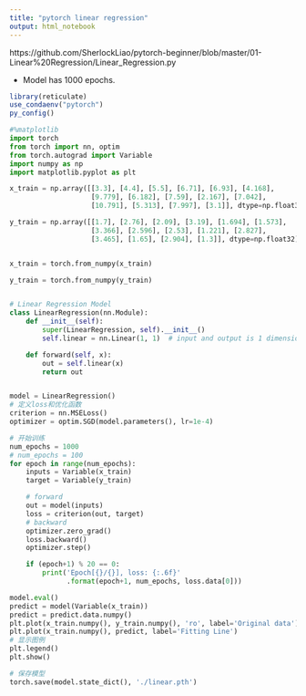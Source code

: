 ```yaml
---
title: "pytorch linear regression"
output: html_notebook
---
```


https://github.com/SherlockLiao/pytorch-beginner/blob/master/01-Linear%20Regression/Linear_Regression.py

* Model has 1000 epochs.

```r
library(reticulate)
use_condaenv("pytorch")
py_config()
```


```python
#%matplotlib
import torch
from torch import nn, optim
from torch.autograd import Variable
import numpy as np
import matplotlib.pyplot as plt

x_train = np.array([[3.3], [4.4], [5.5], [6.71], [6.93], [4.168],
                    [9.779], [6.182], [7.59], [2.167], [7.042],
                    [10.791], [5.313], [7.997], [3.1]], dtype=np.float32)

y_train = np.array([[1.7], [2.76], [2.09], [3.19], [1.694], [1.573],
                    [3.366], [2.596], [2.53], [1.221], [2.827],
                    [3.465], [1.65], [2.904], [1.3]], dtype=np.float32)


x_train = torch.from_numpy(x_train)

y_train = torch.from_numpy(y_train)


# Linear Regression Model
class LinearRegression(nn.Module):
    def __init__(self):
        super(LinearRegression, self).__init__()
        self.linear = nn.Linear(1, 1)  # input and output is 1 dimension

    def forward(self, x):
        out = self.linear(x)
        return out


model = LinearRegression()
# 定义loss和优化函数
criterion = nn.MSELoss()
optimizer = optim.SGD(model.parameters(), lr=1e-4)

# 开始训练
num_epochs = 1000
# num_epochs = 100
for epoch in range(num_epochs):
    inputs = Variable(x_train)
    target = Variable(y_train)

    # forward
    out = model(inputs)
    loss = criterion(out, target)
    # backward
    optimizer.zero_grad()
    loss.backward()
    optimizer.step()

    if (epoch+1) % 20 == 0:
        print('Epoch[{}/{}], loss: {:.6f}'
              .format(epoch+1, num_epochs, loss.data[0]))

model.eval()
predict = model(Variable(x_train))
predict = predict.data.numpy()
plt.plot(x_train.numpy(), y_train.numpy(), 'ro', label='Original data')
plt.plot(x_train.numpy(), predict, label='Fitting Line')
# 显示图例
plt.legend() 
plt.show()

# 保存模型
torch.save(model.state_dict(), './linear.pth')
```


